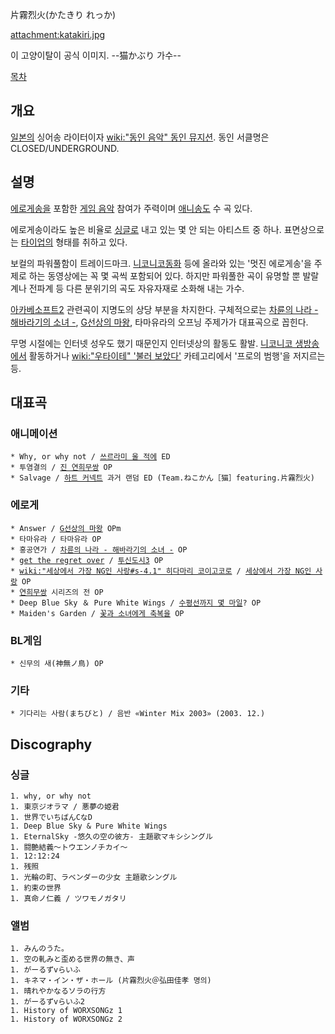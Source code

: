 片霧烈火(かたきり れっか)


attachment:katakiri.jpg

이 고양이탈이 공식 이미지. --猫かぶり 가수--


[[목차]]
== 개요 ==
[[일본]]의 싱어송 라이터이자 [[wiki:"동인 음악" 동인 뮤지션]]. 동인 서클명은 CLOSED/UNDERGROUND. 

== 설명 ==
[[에로게송]]을 포함한 [[게임 음악]] 참여가 주력이며 [[애니송]]도 수 곡 있다.

에로게송이라도 높은 비율로 [[싱글]]로 내고 있는 몇 안 되는 아티스트 중 하나. 표면상으로는 [[타이업]]의 형태를 취하고 있다.

보컬의 파워풀함이 트레이드마크. [[니코니코동화]] 등에 올라와 있는 '멋진 에로게송'을 주제로 하는 동영상에는 꼭 몇 곡씩 포함되어 있다. 하지만 파워풀한 곡이 유명할 뿐 발랄계나 전파계 등 다른 분위기의 곡도 자유자재로 소화해 내는 가수.

[[아카베소프트2]] 관련곡이 지명도의 상당 부분을 차지한다. 구체적으로는 [[차륜의 나라 - 해바라기의 소녀 -]], [[G선상의 마왕]], 타마유라의 오프닝 주제가가 대표곡으로 꼽힌다.

무명 시절에는 인터넷 성우도 했기 때문인지 인터넷상의 활동도 활발. [[니코니코 생방송]]에서 활동하거나 [[wiki:"우타이테" '불러 보았다']] 카테고리에서 '프로의 범행'을 저지르는 등.

== 대표곡 ==
=== 애니메이션 ===
 * Why, or why not / [[쓰르라미 울 적에]] ED
 * 투염결의 / [[진 연희무쌍]] OP
 * Salvage / [[하트 커넥트]] 과거 랜덤 ED (Team.ねこかん［猫］featuring.片霧烈火)

=== 에로게 ===
 * Answer / [[G선상의 마왕]] OPm
 * 타마유라 / 타마유라 OP
 * 홍공연가 / [[차륜의 나라 - 해바라기의 소녀 -]] OP
 * [[get the regret over]] / [[투신도시3]] OP
 * [[wiki:"세상에서 가장 NG인 사랑#s-4.1" 히다마리 코이고코로]] / [[세상에서 가장 NG인 사랑]] OP
 * [[연희무쌍]] 시리즈의 전 OP
 * Deep Blue Sky ＆ Pure White Wings / [[수평선까지 몇 마일]]? OP
 * Maiden's Garden / [[꽃과 소녀에게 축복을]] OP

=== BL게임 ===
 * 신무의 새(神無ノ鳥) OP 

=== 기타 ===
 * 기다리는 사람(まちびと) / 음반 «Winter Mix 2003» (2003. 12.)

== Discography ==
=== 싱글 ===
 1. why, or why not
 1. 東京ジオラマ / 悪夢の姫君
 1. 世界でいちばんCなD
 1. Deep Blue Sky & Pure White Wings
 1. EternalSky -悠久の空の彼方- 主題歌マキシシングル
 1. 闘艶結義〜トウエンノチカイ〜
 1. 12:12:24
 1. 残照
 1. 光輪の町、ラベンダーの少女 主題歌シングル
 1. 約束の世界
 1. 真命ノ仁義 / ツワモノガタリ

=== 앨범 ===
 1. みんのうた。
 1. 空の軋みと歪める世界の無き、声
 1. がーるずvらいふ
 1. キネマ・イン・ザ・ホール (片霧烈火＠弘田佳孝 명의)
 1. 晴れやかなるソラの行方
 1. がーるずvらいふ2
 1. History of WORXSONGz 1
 1. History of WORXSONGz 2
